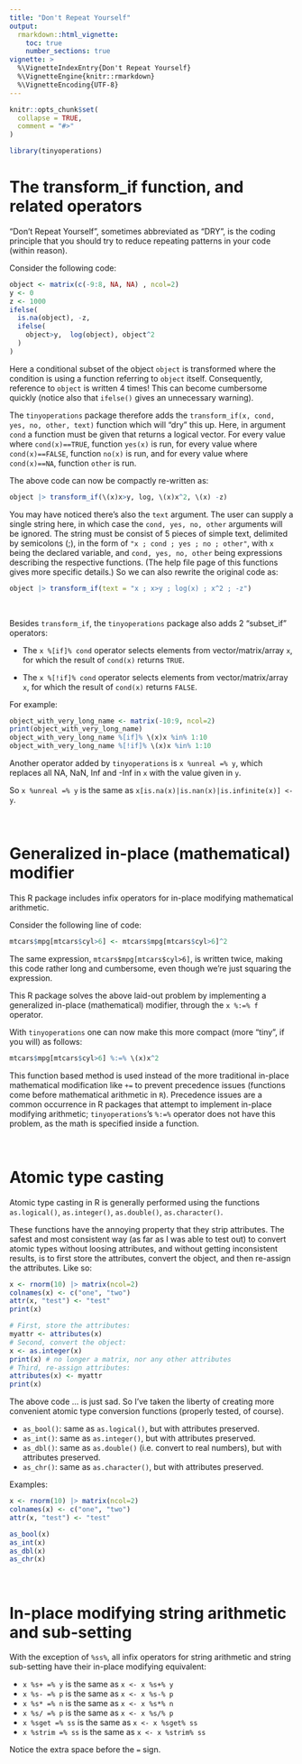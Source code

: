 ---
title: "Don't Repeat Yourself"
output:
  rmarkdown::html_vignette:
    toc: true
    number_sections: true
vignette: >
  %\VignetteIndexEntry{Don't Repeat Yourself}
  %\VignetteEngine{knitr::rmarkdown}
  %\VignetteEncoding{UTF-8}
---

```{r, include = FALSE}
knitr::opts_chunk$set(
  collapse = TRUE,
  comment = "#>"
)
```

```{r setup}
library(tinyoperations)
```


# The transform_if function, and related operators

"Don't Repeat Yourself", sometimes abbreviated as "DRY", is the coding principle that you should try to reduce repeating patterns in your code (within reason).

Consider the following code:


```{r echo=TRUE}
object <- matrix(c(-9:8, NA, NA) , ncol=2)
y <- 0
z <- 1000
ifelse(
  is.na(object), -z,
  ifelse(
    object>y,  log(object), object^2
  )
)
```


Here a conditional subset of the object `object` is transformed where the condition is using a function referring to `object` itself. Consequently, reference to `object` is written 4 times! This can become cumbersome quickly (notice also that `ifelse()` gives an unnecessary warning).


The `tinyoperations` package therefore adds the `transform_if(x, cond, yes, no, other, text)` function which will "dry" this up.
Here, in argument `cond` a function must be given that returns a logical vector. For every value where `cond(x)==TRUE`, function `yes(x)` is run, for every value where `cond(x)==FALSE`, function `no(x)` is run, and for every value where `cond(x)==NA`, function `other` is run.

The above code can now be compactly re-written as:

```{r echo=TRUE}
object |> transform_if(\(x)x>y, log, \(x)x^2, \(x) -z)
```


You may have noticed there's also the `text` argument. The user can supply a single string here, in which case the `cond, yes, no, other` arguments will be ignored. The string must be consist of 5 pieces of simple text, delimited by semicolons (;), in the form of `"x ; cond ; yes ; no ; other"`, with `x` being the declared variable, and `cond, yes, no, other` being expressions describing the respective functions. (The help file page of this functions gives more specific details.) So we can also rewrite the original code as:

```{r echo=TRUE}
object |> transform_if(text = "x ; x>y ; log(x) ; x^2 ; -z")
```


&nbsp;

Besides `transform_if`, the `tinyoperations` package also adds 2 "subset_if" operators:

 - The `x %[if]% cond` operator selects elements from vector/matrix/array `x`, for which the result of `cond(x)` returns `TRUE`.

 - The `x %[!if]% cond` operator selects elements from vector/matrix/array `x`, for which the result of `cond(x)` returns `FALSE`.

For example:

```{r}
object_with_very_long_name <- matrix(-10:9, ncol=2)
print(object_with_very_long_name)
object_with_very_long_name %[if]% \(x)x %in% 1:10
object_with_very_long_name %[!if]% \(x)x %in% 1:10
```


Another operator added by `tinyoperations` is `x %unreal =% y`, which replaces all NA, NaN, Inf and -Inf in `x` with the value given in `y`.

So `x %unreal =% y` is the same as `x[is.na(x)|is.nan(x)|is.infinite(x)] <- y`.


&nbsp;


# Generalized in-place (mathematical) modifier


This R package includes infix operators for in-place modifying mathematical arithmetic.

Consider the following line of code:

```{r eval=FALSE}
mtcars$mpg[mtcars$cyl>6] <- mtcars$mpg[mtcars$cyl>6]^2
```

The same expression, `mtcars$mpg[mtcars$cyl>6]`, is written twice, making this code rather long and cumbersome, even though we're just squaring the expression. 

This R package solves the above laid-out problem by implementing a generalized in-place (mathematical) modifier, through the `x %:=% f` operator.

With `tinyoperations` one can now make this more compact (more "tiny", if you will) as follows:

```{r eval=FALSE}
mtcars$mpg[mtcars$cyl>6] %:=% \(x)x^2
```


This function based method is used instead of the more traditional in-place mathematical modification like `+=` to prevent precedence issues (functions come before mathematical arithmetic in `R`). Precedence issues are a common occurrence in R packages that attempt to implement in-place modifying arithmetic; `tinyoperations`'s `%:=%` operator does not have this problem, as the math is specified inside a function.

&nbsp;

# Atomic type casting

Atomic type casting in R is generally performed using the functions `as.logical()`, `as.integer()`, `as.double()`, `as.character()`.

These functions have the annoying property that they strip attributes. The safest and most consistent way (as far as I was able to test out) to convert atomic types without loosing attributes, and without getting inconsistent results, is to first store the attributes, convert the object, and then re-assign the attributes. Like so:

```{r}
x <- rnorm(10) |> matrix(ncol=2)
colnames(x) <- c("one", "two")
attr(x, "test") <- "test"
print(x)

# First, store the attributes:
myattr <- attributes(x)
# Second, convert the object:
x <- as.integer(x)
print(x) # no longer a matrix, nor any other attributes
# Third, re-assign attributes:
attributes(x) <- myattr
print(x)

```


The above code ... is just sad. So I've taken the liberty of creating more convenient atomic type conversion functions (properly tested, of course).

 - `as_bool()`: same as `as.logical()`, but with attributes preserved.
 - `as_int()`: same as `as.integer()`, but with attributes preserved.
 - `as_dbl()`: same as `as.double()` (i.e. convert to real numbers), but with attributes preserved.
 - `as_chr()`: same as `as.character()`, but with attributes preserved.
 
Examples:

```{r}
x <- rnorm(10) |> matrix(ncol=2)
colnames(x) <- c("one", "two")
attr(x, "test") <- "test"

as_bool(x)
as_int(x)
as_dbl(x)
as_chr(x)
```


&nbsp;

# In-place modifying string arithmetic and sub-setting

With the exception of  `%ss%`, all infix operators for string arithmetic and string sub-setting have their in-place modifying equivalent:

 - `x %s+ =% y` is the same as `x <- x %s+% y`
 - `x %s- =% p` is the same as `x <- x %s-% p`
 - `x %s* =% n` is the same as `x <- x %s*% n`
 - `x %s/ =% p` is the same as `x <- x %s/% p`
 - `x %sget =% ss` is the same as `x <- x %sget% ss`
 - `x %strim =% ss` is the same as `x <- x %strim% ss`

 
Notice the extra space before the `=` sign. 


&nbsp;

